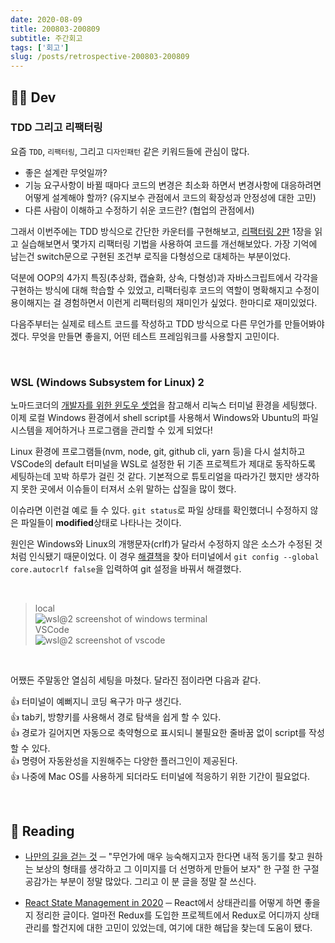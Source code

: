 ```yaml
---
date: 2020-08-09
title: 200803-200809
subtitle: 주간회고
tags: ['회고']
slug: /posts/retrospective-200803-200809
---
```


## 👩‍💻 Dev

### TDD 그리고 리팩터링

요즘 `TDD`, `리팩터링`, 그리고 `디자인패턴` 같은 키워드들에 관심이 많다.

- 좋은 설계란 무엇일까?
- 기능 요구사항이 바뀔 때마다 코드의 변경은 최소화 하면서 변경사항에 대응하려면 어떻게 설계해야 할까? (유지보수 관점에서 코드의 확장성과 안정성에 대한 고민)
- 다른 사람이 이해하고 수정하기 쉬운 코드란? (협업의 관점에서)

그래서 이번주에는 TDD 방식으로 간단한 카운터를 구현해보고, [리팩터링 2판](http://www.yes24.com/Product/Goods/89649360) 1장을 읽고 실습해보면서 몇가지 리팩터링 기법을 사용하여 코드를 개선해보았다. 가장 기억에 남는건 switch문으로 구현된 조건부 로직을 다형성으로 대체하는 부분이었다.

덕분에 OOP의 4가지 특징(추상화, 캡슐화, 상속, 다형성)과 자바스크립트에서 각각을 구현하는 방식에 대해 학습할 수 있었고, 리팩터링후 코드의 역할이 명확해지고 수정이 용이해지는 걸 경험하면서 이런게 리팩터링의 재미인가 싶었다. 한마디로 재미있었다.

다음주부터는 실제로 테스트 코드를 작성하고 TDD 방식으로 다른 무언가를 만들어봐야겠다.
무엇을 만들면 좋을지, 어떤 테스트 프레임워크를 사용할지 고민이다.

<br />

### WSL (Windows Subsystem for Linux) 2

노마드코더의 [개발자를 위한 윈도우 셋업](https://nomadcoders.co/windows-setup-for-developers/lobby)을 참고해서 리눅스 터미널 환경을 세팅했다. 이제 로컬 Windows 환경에서 shell script를 사용해서 Windows와 Ubuntu의 파일 시스템을 제어하거나 프로그램을 관리할 수 있게 되었다!

Linux 환경에 프로그램들(nvm, node, git, github cli, yarn 등)을 다시 설치하고 VSCode의 default 터미널을 WSL로 설정한 뒤 기존 프로젝트가 제대로 동작하도록 세팅하는데 꼬박 하루가 걸린 것 같다. 기본적으로 튜토리얼을 따라가긴 했지만 생각하지 못한 곳에서 이슈들이 터져서 소위 말하는 삽질을 많이 했다.

이슈라면 이런걸 예로 들 수 있다. `git status`로 파일 상태를 확인했더니 수정하지 않은 파일들이 **modified**상태로 나타나는 것이다.

원인은 Windows와 Linux의 개행문자(crlf)가 달라서 수정하지 않은 소스가 수정된 것 처럼 인식됐기 때문이었다. 이 경우 [해결책](https://code.visualstudio.com/docs/remote/troubleshooting#_resolving-git-line-ending-issues-in-containers-resulting-in-many-modified-files)을 찾아 터미널에서 `git config --global core.autocrlf false`을 입력하여 git 설정을 바꿔서 해결했다.

<br />

> local\
> ![wsl@2 screenshot of windows terminal](https://i.postimg.cc/Y2N5VcYV/image.png)\
> VSCode\
> ![wsl@2 screenshot of vscode](https://i.postimg.cc/SsZgyJcN/image.png)

<br />

어쨌든 주말동안 열심히 세팅을 마쳤다. 달라진 점이라면 다음과 같다.

👍 터미널이 예뻐지니 코딩 욕구가 마구 생긴다.\
👍 tab키, 방향키를 사용해서 경로 탐색을 쉽게 할 수 있다.\
👍 경로가 길어지면 자동으로 축약형으로 표시되니 불필요한 줄바꿈 없이 script를 작성할 수 있다.\
👍 명령어 자동완성을 지원해주는 다양한 플러그인이 제공된다.\
👍 나중에 Mac OS를 사용하게 되더라도 터미널에 적응하기 위한 기간이 필요없다.

<br />

## 📖 Reading

- [나만의 길을 걷는 것](https://brightparagon.wordpress.com/2018/03/11/own-path/) ─ "무언가에 매우 능숙해지고자 한다면 내적 동기를 찾고 원하는 보상의 형태를 생각하고 그 이미지를 더 선명하게 만들어 보자" 한 구절 한 구절 공감가는 부분이 정말 많았다. 그리고 이 분 글을 정말 잘 쓰신다.

- [React State Management in 2020](https://medium.com/better-programming/react-state-management-in-2020-719d10c816bf) ─ React에서 상태관리를 어떻게 하면 좋을지 정리한 글이다. 얼마전 Redux를 도입한 프로젝트에서 Redux로 어디까지 상태관리를 할건지에 대한 고민이 있었는데, 여기에 대한 해답을 찾는데 도움이 됐다.
